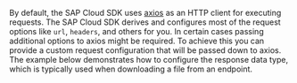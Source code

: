 By default, the SAP Cloud SDK uses [axios](https://github.com/axios/axios) as an HTTP client for executing requests.
The SAP Cloud SDK derives and configures most of the request options like `url`, `headers`, and others for you.
In certain cases passing additional options to axios might be required.
To achieve this you can provide a custom request configuration that will be passed down to axios.
The example below demonstrates how to configure the response data type, which is typically used when downloading a file from an endpoint.

